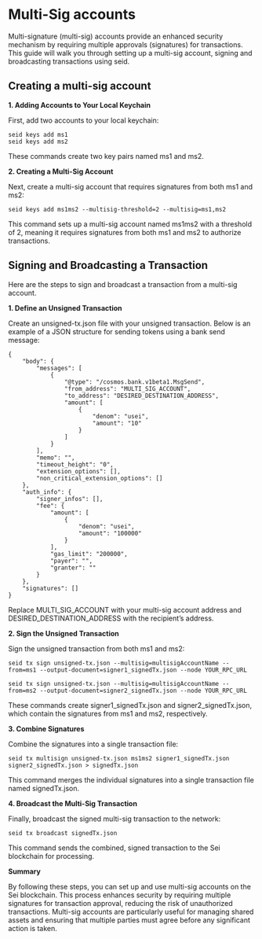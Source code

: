 # Multi-Sig accounts

Multi-signature (multi-sig) accounts provide an enhanced security mechanism by requiring multiple approvals (signatures) for transactions. This guide will walk you through setting up a multi-sig account, signing and broadcasting transactions using seid.

## Creating a multi-sig account

**1. Adding Accounts to Your Local Keychain**

First, add two accounts to your local keychain:

```
seid keys add ms1
seid keys add ms2
```

These commands create two key pairs named ms1 and ms2.

**2. Creating a Multi-Sig Account**

Next, create a multi-sig account that requires signatures from both ms1 and ms2:

```
seid keys add ms1ms2 --multisig-threshold=2 --multisig=ms1,ms2
```

This command sets up a multi-sig account named ms1ms2 with a threshold of 2, meaning it requires signatures from both ms1 and ms2 to authorize transactions.

## **Signing and Broadcasting a Transaction**

Here are the steps to sign and broadcast a transaction from a multi-sig account.

**1. Define an Unsigned Transaction**

Create an unsigned-tx.json file with your unsigned transaction. Below is an example of a JSON structure for sending tokens using a bank send message:

```
{
    "body": {
        "messages": [
            {
                "@type": "/cosmos.bank.v1beta1.MsgSend",
                "from_address": "MULTI_SIG_ACCOUNT",
                "to_address": "DESIRED_DESTINATION_ADDRESS",
                "amount": [
                    {
                        "denom": "usei",
                        "amount": "10"
                    }
                ]
            }
        ],
        "memo": "",
        "timeout_height": "0",
        "extension_options": [],
        "non_critical_extension_options": []
    },
    "auth_info": {
        "signer_infos": [],
        "fee": {
            "amount": [
                {
                    "denom": "usei",
                    "amount": "100000"
                }
            ],
            "gas_limit": "200000",
            "payer": "",
            "granter": ""
        }
    },
    "signatures": []
}
```

Replace MULTI_SIG_ACCOUNT with your multi-sig account address and DESIRED_DESTINATION_ADDRESS with the recipient’s address.

**2. Sign the Unsigned Transaction**

Sign the unsigned transaction from both ms1 and ms2:

```
seid tx sign unsigned-tx.json --multisig=multisigAccountName --from=ms1 --output-document=signer1_signedTx.json --node YOUR_RPC_URL

seid tx sign unsigned-tx.json --multisig=multisigAccountName --from=ms2 --output-document=signer2_signedTx.json --node YOUR_RPC_URL
```

These commands create signer1_signedTx.json and signer2_signedTx.json, which contain the signatures from ms1 and ms2, respectively.

**3. Combine Signatures**

Combine the signatures into a single transaction file:

```
seid tx multisign unsigned-tx.json ms1ms2 signer1_signedTx.json signer2_signedTx.json > signedTx.json
```

This command merges the individual signatures into a single transaction file named signedTx.json.

**4. Broadcast the Multi-Sig Transaction**

Finally, broadcast the signed multi-sig transaction to the network:

```
seid tx broadcast signedTx.json
```

This command sends the combined, signed transaction to the Sei blockchain for processing.

**Summary**

By following these steps, you can set up and use multi-sig accounts on the Sei blockchain. This process enhances security by requiring multiple signatures for transaction approval, reducing the risk of unauthorized transactions. Multi-sig accounts are particularly useful for managing shared assets and ensuring that multiple parties must agree before any significant action is taken.

